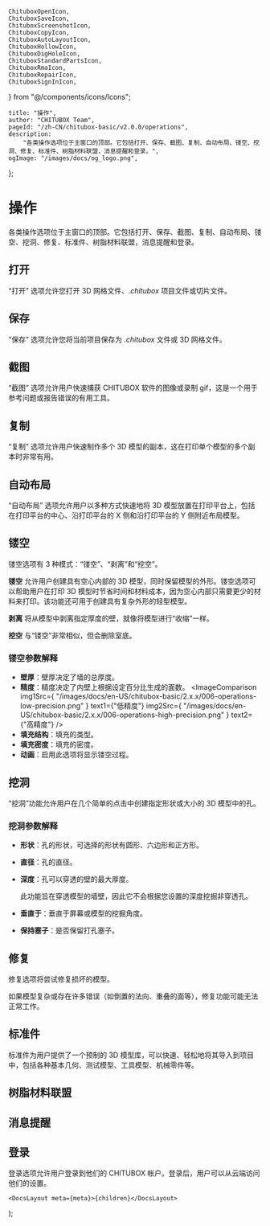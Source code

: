 	ChituboxOpenIcon,
	ChituboxSaveIcon,
	ChituboxScreenshotIcon,
	ChituboxCopyIcon,
	ChituboxAutoLayoutIcon,
	ChituboxHollowIcon,
	ChituboxDigHoleIcon,
	ChituboxStandardPartsIcon,
	ChituboxRmaIcon,
	ChituboxRepairIcon,
	ChituboxSignInIcon,
} from "@/components/icons/Icons";

	title: "操作",
	author: "CHITUBOX Team",
	pageId: "/zh-CN/chitubox-basic/v2.0.0/operations",
	description:
		"各类操作选项位于主窗口的顶部。它包括打开、保存、截图、复制、自动布局、镂空、挖洞、修复、标准件、树脂材料联盟，消息提醒和登录。",
	ogImage: "/images/docs/og_logo.png",
};

# 操作

各类操作选项位于主窗口的顶部。它包括打开、保存、截图、复制、自动布局、镂空、挖洞、修复、标准件、树脂材料联盟，消息提醒和登录。

## 打开

<ChituboxOpenIcon /> “打开” 选项允许您打开 3D 网格文件、_.chitubox_
项目文件或切片文件。

## 保存

<ChituboxSaveIcon /> “保存” 选项允许您将当前项目保存为 _.chitubox_ 文件或 3D
网格文件。

## 截图

<ChituboxScreenshotIcon /> “截图” 选项允许用户快速捕获 CHITUBOX 软件的图像或录制
gif，这是一个用于参考问题或报告错误的有用工具。

<ImageContainer>
	<AntdImage
		src={
			"/images/docs/zh-CN/chitubox-basic/2.x.x/006-operations-screenshot.png"
		}
	/>
</ImageContainer>

## 复制

<ChituboxCopyIcon /> “复制” 选项允许用户快速制作多个 3D
模型的副本，这在打印单个模型的多个副本时非常有用。

<ImageContainer>
	<AntdImage
		src={"/images/docs/zh-CN/chitubox-basic/2.x.x/006-operations-copy.png"}
	/>
</ImageContainer>

## 自动布局

<ChituboxAutoLayoutIcon /> “自动布局” 选项允许用户以多种方式快速地将 3D
模型放置在打印平台上，包括在打印平台的中心、沿打印平台的 X 侧和沿打印平台的 Y
侧附近布局模型。

<ImageContainer>
	<AntdImage
		src={
			"/images/docs/zh-CN/chitubox-basic/2.x.x/006-operations-autolayout.png"
		}
	/>
</ImageContainer>

## 镂空

<ChituboxHollowIcon /> 镂空选项有 3 种模式：“镂空”、“剥离”和“挖空”。

**镂空** 允许用户创建具有空心内部的 3D 模型，同时保留模型的外形。镂空选项可以帮助用户在打印 3D 模型时节省时间和材料成本，因为空心内部只需要更少的材料来打印。该功能还可用于创建具有复杂外形的轻型模型。

**剥离** 将从模型中剥离指定厚度的壁，就像将模型进行“收缩”一样。

**挖空** 与“镂空”非常相似，但会删除室底。

<ImageContainer>
	<AntdImage
		src={
			"/images/docs/zh-CN/chitubox-basic/2.x.x/006-operations-hollow.png"
		}
	/>
</ImageContainer>

### 镂空参数解释

-   **壁厚**：壁厚决定了墙的总厚度。
-   **精度**：精度决定了内壁上根据设定百分比生成的面数。
    <ImageContainer>
    	<ImageComparison
    		img1Src={
    			"/images/docs/en-US/chitubox-basic/2.x.x/006-operations-low-precision.png"
    		}
    		text1={"低精度"}
    		img2Src={
    			"/images/docs/en-US/chitubox-basic/2.x.x/006-operations-high-precision.png"
    		}
    		text2={"高精度"}
    	/>
    </ImageContainer>
-   **填充结构**：填充的类型。
-   **填充密度**：填充的密度。
-   **动画**：启用此选项将显示镂空过程。

## 挖洞

<ChituboxDigHoleIcon /> “挖洞”功能允许用户在几个简单的点击中创建指定形状或大小的
3D 模型中的孔。

<ImageContainer>
	<AntdImage
		src={
			"/images/docs/zh-CN/chitubox-basic/2.x.x/006-operations-dig-hole.png"
		}
	/>
</ImageContainer>

### 挖洞参数解释

-   **形状**：孔的形状，可选择的形状有圆形、六边形和正方形。
-   **直径**：孔的直径。
-   **深度**：孔可以穿透的壁的最大厚度。

    <Admonition type="note" title="注意">
    	此功能旨在穿透模型的墙壁，因此它不会根据您设置的深度挖掘非穿透孔。
    </Admonition>

-   **垂直于**：垂直于屏幕或模型的挖掘角度。
-   **保持塞子**：是否保留打孔塞子。

## 修复

<ChituboxRepairIcon /> 修复选项将尝试修复损坏的模型。

<Admonition type="warning" title="警告">
	如果模型复杂或存在许多错误（如倒置的法向、重叠的面等），修复功能可能无法正常工作。
</Admonition>

## 标准件

<ChituboxStandardPartsIcon /> 标准件为用户提供了一个预制的 3D
模型库，可以快速、轻松地将其导入到项目中，包括各种基本几何、测试模型、工具模型、机械零件等。

<ImageContainer>
	<AntdImage
		src={
			"/images/docs/zh-CN/chitubox-basic/2.x.x/006-operations-standard-parts.png"
		}
	/>
</ImageContainer>

## 树脂材料联盟

<ChituboxRmaIcon />

## 消息提醒

## 登录

<ChituboxSignInIcon /> 登录选项允许用户登录到他们的 CHITUBOX
帐户。登录后，用户可以从云端访问他们的设置。

	<DocsLayout meta={meta}>{children}</DocsLayout>
);
